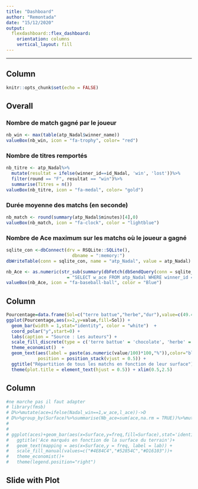---
title: "Dashboard"
author: "Remontada"
date: "15/12/2020"
output: 
  flexdashboard::flex_dashboard:
    orientation: columns
    vertical_layout: fill
---
---

Column
--------------------------------

```{r setup, include=FALSE}
knitr::opts_chunk$set(echo = FALSE)
```

## Overall {data-width=300}

### Nombre de match gagné par le joueur

```{r}
nb_win <- max(table(atp_Nadal$winner_name))
valueBox(nb_win, icon = "fa-trophy", color= "red")
```


### Nombre de titres remportés  

```{r}
nb_titre <- atp_Nadal%>%
  mutate(resultat = ifelse(winner_id==id_Nadal, 'win', 'lost'))%>%
  filter(round == "F", resultat == "win")%>%
  summarise(Titres = n())
valueBox(nb_titre, icon = "fa-medal", color= "gold")
```


### Durée moyenne des matchs (en seconde)

```{r}
nb_match <- round(summary(atp_Nadal$minutes)[4],0)
valueBox(nb_match, icon = "fa-clock", color = "lightblue")
```


### Nombre de Ace maximum sur les matchs où le joueur a gagné

```{r}
sqlite_con <-dbConnect(drv = RSQLite::SQLite(),
                         dbname = ":memory:")
dbWriteTable(conn = sqlite_con, name = "atp_Nadal", value = atp_Nadal)

nb_Ace <- as.numeric(str_sub(summary(dbFetch(dbSendQuery(conn = sqlite_con, statement
                       = "SELECT w_ace FROM atp_Nadal WHERE winner_id = '104745'")))[6],9,12))
valueBox(nb_Ace, icon = "fa-baseball-ball", color = "Blue")
```


Column
--------------------------------

```{r cars, cache = TRUE, results = FALSE}

Pourcentage=data.frame(Sol=c("terre battue","herbe","dur"),value=c(49.4,1.2,49.4))
ggplot(Pourcentage,aes(x=2,y=value,fill=Sol)) + 
  geom_bar(width = 1,stat="identity", color = "white")  + 
  coord_polar("y",start=0) +
  labs(caption = "Source : Les auteurs") +
  scale_fill_discrete(type = c('terre battue' = 'chocolate', 'herbe' = 'chartreuse4', 'dur' = "deepskyblue4")) + 
  theme_economist()  + 
  geom_text(aes(label = paste(as.numeric(value/100)*100,"%")),color="black", size=5 ,
            position = position_stack(vjust = 0.5)) +
  ggtitle("Répartition de tous les matchs en fonction de leur surface") +
  theme(plot.title = element_text(hjust = 0.5)) + xlim(0.5,2.5)
```

Column
--------------------------------
```{r, cache = TRUE, results = FALSE}
#ne marche pas il faut adapter
# library(fmsb)
# D%>%mutate(ace=ifelse(Nadal_win==1,w_ace,l_ace))->D
# D%>%group_by(Surface)%>%summarise(Nb_ace=sum(ace,na.rm = TRUE))%>%mutate(freq=Nb_ace/sum(Nb_ace),lab=paste0(round(freq*100,0),"%"))->aces
# 
# 
# ggplot(aces)+geom_bar(aes(x=Surface,y=freq,fill=Surface),stat='identity')+xlab('Surface')+ylab('% d ace marqués')+
#   ggtitle('Ace marqués en fonction de la surface du terrain')+
#   geom_text(mapping = aes(x=Surface,y = freq, label = lab)) +
#   scale_fill_manual(values=c("#4E84C4","#52854C","#D16103"))+
#   theme_economist()+
#   theme(legend.position="right")
```  

## Slide with Plot


